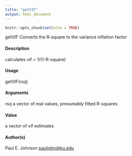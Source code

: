 ---
title: "getVIF"
output: html_document
---

```{r setup, include=FALSE}
knitr::opts_chunk$set(echo = TRUE)
```

getVIF Converts the R-square to the variance inflation factor

#### Description

calculates vif = 1/(1-R-square)

#### Usage

getVIF(rsq)


#### Arguments
rsq a vector of real values, presumably fitted R-squares

#### Value
a vector of vif estimates

#### Author(s)
Paul E. Johnson <pauljohn@ku.edu>


